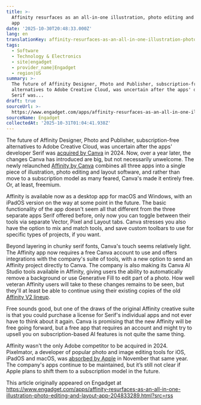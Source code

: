 ```yaml
---
title: >-
  Affinity resurfaces as an all-in-one illustration, photo editing and layout
  app
date: '2025-10-30T20:48:33.000Z'
lang: en
translationKey: affinity-resurfaces-as-an-all-in-one-illustration-photo-edit
tags:
  - Software
  - Technology & Electronics
  - site|engadget
  - provider_name|Engadget
  - region|US
summary: >-
  The future of Affinity Designer, Photo and Publisher, subscription-free
  alternatives to Adobe Creative Cloud, was uncertain after the apps' developer
  Serif was...
draft: true
sourceUrl: >-
  https://www.engadget.com/apps/affinity-resurfaces-as-an-all-in-one-illustration-photo-editing-and-layout-app-204833289.html?src=rss
sourceName: Engadget
collectedAt: '2025-10-31T01:04:41.938Z'
---
```

The future of Affinity Designer, Photo and Publisher, subscription-free alternatives to Adobe Creative Cloud, was uncertain after the apps' developer Serif was [acquired by Canva](https://shopping.yahoo.com/rdlw?merchantId=c412d544-a5e8-4f88-81a9-6cc2d98fc67c&siteId=us-engadget&pageId=1p-autolink&contentUuid=d45b61d4-ee56-46ae-a49f-7e840252e713&featureId=text-link&merchantName=Canva&linkText=acquired+by+Canva&custData=eyJzb3VyY2VOYW1lIjoiV2ViLURlc2t0b3AtVmVyaXpvbiIsImxhbmRpbmdVcmwiOiJodHRwczovL3d3dy5jYW52YS5jb20vbmV3c3Jvb20vbmV3cy9hZmZpbml0eS8iLCJjb250ZW50VXVpZCI6ImQ0NWI2MWQ0LWVlNTYtNDZhZS1hNDlmLTdlODQwMjUyZTcxMyIsIm9yaWdpbmFsVXJsIjoiaHR0cHM6Ly93d3cuY2FudmEuY29tL25ld3Nyb29tL25ld3MvYWZmaW5pdHkvIn0&signature=AQAAAfJRtiEyblQnB_2ALzC7uchi6OhWNXKo7pW-6ndyVIOZ&gcReferrer=https%3A%2F%2Fwww.canva.com%2Fnewsroom%2Fnews%2Faffinity%2F) in 2024. Now, over a year later, the changes Canva has introduced are big, but not necessarily unwelcome. The newly relaunched [Affinity by Canva](https://shopping.yahoo.com/rdlw?merchantId=c412d544-a5e8-4f88-81a9-6cc2d98fc67c&siteId=us-engadget&pageId=1p-autolink&contentUuid=d45b61d4-ee56-46ae-a49f-7e840252e713&featureId=text-link&merchantName=Canva&linkText=Affinity+by+Canva&custData=eyJzb3VyY2VOYW1lIjoiV2ViLURlc2t0b3AtVmVyaXpvbiIsImxhbmRpbmdVcmwiOiJodHRwczovL3d3dy5jYW52YS5jb20vbmV3c3Jvb20vbmV3cy9hbGwtbmV3LWFmZmluaXR5LyIsImNvbnRlbnRVdWlkIjoiZDQ1YjYxZDQtZWU1Ni00NmFlLWE0OWYtN2U4NDAyNTJlNzEzIiwib3JpZ2luYWxVcmwiOiJodHRwczovL3d3dy5jYW52YS5jb20vbmV3c3Jvb20vbmV3cy9hbGwtbmV3LWFmZmluaXR5LyJ9&signature=AQAAAbfKbPsAViqZu14KI82L7VvN_Nbt6rTWU9UJVyIG0s2k&gcReferrer=https%3A%2F%2Fwww.canva.com%2Fnewsroom%2Fnews%2Fall-new-affinity%2F) combines all three apps into a single piece of illustration, photo editing and layout software, and rather than move to a subscription model as many feared, Canva's made it entirely free. Or, at least, freemium.

Affinity is available now as a desktop app for macOS and Windows, with an iPadOS version on the way at some point in the future. The basic functionality of the app doesn't seem all that different from the three separate apps Serif offered before, only now you can toggle between their tools via separate Vector, Pixel and Layout tabs. Canva stresses you also have the option to mix and match tools, and save custom toolbars to use for specific types of projects, if you want.

Beyond layering in chunky serif fonts, Canva's touch seems relatively light. The Affinity app now requires a free Canva account to use and offers integrations with the company's suite of tools, with a new option to send an Affinity project directly to Canva. The company is also making its Canva AI Studio tools available in Affinity, giving users the ability to automatically remove a background or use Generative Fill to edit part of a photo. How well veteran Affinity users will take to these changes remains to be seen, but they'll at least be able to continue using their existing copies of the old [Affinity V2 lineup](https://www.engadget.com/affinity-version-2-suite-150051754.html).

Free sounds good, but one of the draws of the original Affinity creative suite is that you could purchase a license for Serif's individual apps and not ever have to think about it again. Canva is promising that the new Affinity will be free going forward, but a free app that requires an account and might try to upsell you on subscription-based AI features is not quite the same thing.

Affinity wasn't the only Adobe competitor to be acquired in 2024. Pixelmator, a developer of popular photo and image editing tools for iOS, iPadOS and macOS, was [absorbed by Apple](https://www.engadget.com/big-tech/apple-is-buying-the-developer-of-one-of-the-iphones-best-photo-editing-apps-165853866.html) in November that same year. The company's apps continue to be maintained, but it’s still not clear if Apple plans to shift them to a subscription model in the future.

This article originally appeared on Engadget at https://www.engadget.com/apps/affinity-resurfaces-as-an-all-in-one-illustration-photo-editing-and-layout-app-204833289.html?src=rss
